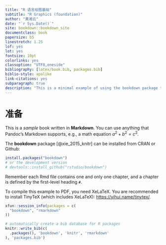 ```yaml
--- 
title: "R 语言绘图基础"
subtitle: "R Graphics (foundation)"
author: "黄湘云"
date: "`r Sys.Date()`"
site: bookdown::bookdown_site
documentclass: book
papersize: b5
linestretch: 1.25
lof: yes
lot: yes
fontsize: 10pt
colorlinks: yes
classoption: "UTF8,oneside"
bibliography: [latex/book.bib, packages.bib]
biblio-style: apalike
link-citations: yes
subparagraph: true
description: "This is a minimal example of using the bookdown package to write a book. The output format for this example is bookdown::gitbook."
---
```


\mainmatter

# 准备 {#prerequisites}

This is a _sample_ book written in **Markdown**. You can use anything that Pandoc's Markdown supports, e.g., a math equation $a^2 + b^2 = c^2$.

The **bookdown** package [@xie_2015_knitr] can be installed from CRAN or Github:

```r
install.packages("bookdown")
# or the development version
# devtools::install_github("rstudio/bookdown")
```

Remember each Rmd file contains one and only one chapter, and a chapter is defined by the first-level heading `#`.

To compile this example to PDF, you need XeLaTeX. You are recommended to install TinyTeX (which includes XeLaTeX): <https://yihui.name/tinytex/>.

```r
xfun::session_info(packages = c(
  "bookdown", "rmarkdown"
))
```


```r
# automatically create a bib database for R packages
knitr::write_bib(c(
  .packages(), 'bookdown', 'knitr', 'rmarkdown'
), 'packages.bib')
```
